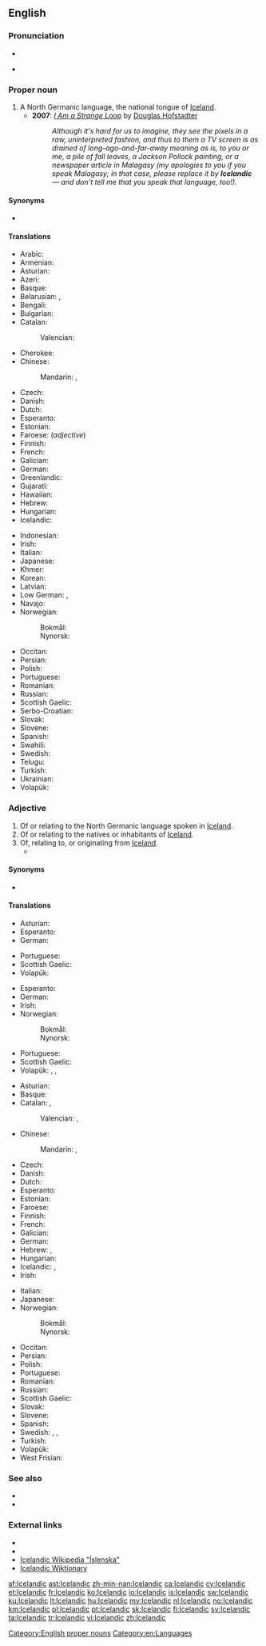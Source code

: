 ==English==
{{interwiktionary|code=is}}
{{wikipedia}}

===Pronunciation===
* {{audio|en-us-Icelandic.ogg|Audio (US)|lang=en}}

* {{rhymes|ændɪk}}

===Proper noun===
{{en-proper noun}}

# A North Germanic language, the national tongue of [[Iceland]].
#* '''2007''': ''[[w:I Am a Strange Loop|I Am a Strange Loop]]'' by [[w:Douglas Hofstadter|Douglas Hofstadter]]
#*: ''Although it's hard for us to imagine, they see the pixels in a raw, uninterpreted fashion, and thus to them a TV screen is as drained of long-ago-and-far-away meaning as is, to you or me, a pile of fall leaves, a Jackson Pollock painting, or a newspaper article in Malagasy (my apologies to you if you speak Malagasy; in that case, please replace it by '''Icelandic''' — and don't tell me that you speak that language, too!).''

====Synonyms====
* {{l|en|Icelandish}}

====Translations====
{{trans-top|language}}
* Arabic: {{t|ar|أيسلندي|sc=Arab}}
* Armenian: {{t|hy|իսլանդերեն|tr=islanderen}}
* Asturian: {{t+|ast|islandés|m}}
* Azeri: {{t|az|islandca}}
* Basque: {{t+|eu|islandiera}}
* Belarusian: {{t|be|ісла́ндская мо́ва|sc=Cyrl}}, {{t|be|ісла́ндская|sc=Cyrl}}
* Bengali: {{t|bn|আইসল্যান্ডিক|tr=ā'isalyānḍika|sc=Beng}}
* Bulgarian: {{t|bg|исландски|tr=islandski|sc=Cyrl}}
* Catalan: {{t+|ca|islandès|m}}
*: Valencian: {{t+|ca|islandés|m}}
* Cherokee: {{t|chr|ᎢᏍᎳᏅᏗ|tr=islanvdi}}
* Chinese:
*: Mandarin: {{t|cmn|冰島語|sc=Hani}}, {{t+|cmn|冰岛语|tr=Bīngdǎoyǔ|sc=Hani}}
* Czech: {{t+|cs|islandština|f}}
* Danish: {{t+|da|islandsk}}
* Dutch: {{t+|nl|IJslands|n}}
* Esperanto: {{t|eo|islanda|alt=la islanda}}
* Estonian: {{t|et|islandi keel}}
* Faroese: {{t+|fo|íslendskt|n}} (''adjective'')
* Finnish: {{t+|fi|islanti}}
* French: {{t+|fr|islandais|m}}
* Galician: {{t+|gl|islandés|m}}
* German: {{t+|de|Isländisch|n}}
* Greenlandic: {{t+|kl|Islandimiusut}}
* Gujarati: {{t|gu|આઇસલેન્ડિક|f|tr=ā'isalēnḍika|sc=Gujr}}
* Hawaiian: {{t|haw|ʻōlelo}} {{t|haw|ʻĀina Hau}}
* Hebrew: {{t|he|איסלנדית|f}}
* Hungarian: {{t+|hu|izlandi}}
* Icelandic: {{t+|is|íslenska|f}}
{{trans-mid}}
* Indonesian: {{t+|id|bahasa Islandia}}
* Irish: {{t|ga|Íoslainnis|f}}
* Italian: {{t+|it|islandese|m}}
* Japanese: {{t+|ja|アイスランド語|tr=[[あいすらんどご]], [[Aisurandogo]]|sc=Jpan}}
* Khmer: {{t|km|ភាសាអាយឡែន|tr=pʰiesaa aaylaen|sc=Khmr}}
* Korean: {{t|ko|아이슬란드의|tr=aiseullandeuui|sc=Kore}}
* Latvian: {{t|lv|islandiešu}}
* Low German: {{t+|nds|Ieslandsch|n}}, {{t+|nds|Ieslannsch|n}}
* Navajo: {{t|nv|Tin Dineʼé bizaad}}
* Norwegian:
*: Bokmål: {{t+|nb|islandsk|m}}
*: Nynorsk: {{t+|nn|islandsk|m}}
* Occitan: {{t+|oc|islandés|m}}
* Persian: {{t+|fa|ایسلندی|tr=islandi|sc=fa-Arab}}
* Polish: {{t+|pl|islandzki}}
* Portuguese: {{t+|pt|islandês|m}}
* Romanian: {{t+|ro|islandez}}
* Russian: {{t+|ru|исландский|tr=islándskij}}
* Scottish Gaelic: {{t|gd|Tìlis|f}}
* Serbo-Croatian: {{t|sh|islandski}}
* Slovak: {{t+|sk|islandčina|f}}
* Slovene: {{t|sl|islándščina|f}}
* Spanish: {{t+|es|islandés}}
* Swahili: {{t|sw|Kiaisilandi}}
* Swedish: {{t+|sv|isländska|c}}
* Telugu: {{t|te|ఐస్లాండిక్|tr=aislāṇḍik|sc=Telu}}
* Turkish: {{t+|tr|İzlandaca}}
* Ukrainian: {{t+|uk|ісландський|tr=islandsʹkyy̆|sc=Cyrl}}
* Volapük: {{t+|vo|Lisladeänapük}}
{{trans-bottom}}

===Adjective===
{{en-adj}}

# Of or relating to the North Germanic language spoken in [[Iceland]].
# Of or relating to the natives or inhabitants of [[Iceland]].
# Of, relating to, or originating from [[Iceland]].
#* {{quote-news
|year=2011
|date=November 5
|author=Phil Dawkes
|title=QPR   2 - 3   Man City
|work=BBC Sport
|url=http://news.bbc.co.uk/sport2/hi/football/15503963.stm
|page=
|passage=Despite of the absence of Shaun Derry and Adel Taarabt because of illness and injury respectively, the home side began superbly. Helguson twice threatened early on with shots from the right-hand corner of the box before Anton Ferdinand spurned a great chance at the back post following the '''Icelandic''' striker's header back across goal.}}

====Synonyms====
* {{l|en|Icelandish}}

====Translations====
{{trans-top|of or relating to the Icelandic language}}
* Asturian: {{t+|ast|islandés}}
* Esperanto: {{t|eo|islanda}}
* German: {{t+|de|isländisch}}
{{trans-mid}}
* Portuguese: {{t+|pt|islandês|m}}
* Scottish Gaelic: {{t|gd|Tìleach}}
* Volapük: {{t|vo|Lisladeänapükik}}
{{trans-bottom}}

{{trans-top|of or relating to the natives or inhabitants of Iceland}}
* Esperanto: {{t|eo|islandana}}
* German: {{t+|de|isländisch}}
* Irish: {{t|ga|Íoslannach}}
* Norwegian:
*: Bokmål: {{t+|nb|islandsk}}
*: Nynorsk: {{t+|nn|islandsk}}
{{trans-mid}}
* Portuguese: {{t+|pt|islandês|m}}
* Scottish Gaelic: {{t|gd|Tìleach}}
* Volapük: {{qualifier|♂♀}} {{t|vo|Lisladeänanik}}, {{qualifier|♂}} {{t|vo|hi-Lisladeänanik}}, {{qualifier|♀}} {{t|vo|ji-Lisladeänanik}}
{{trans-bottom}}

{{trans-top|of or relating to Iceland}}
* Asturian: {{t+|ast|islandés}}
* Basque: {{t|eu|islandiar}}
* Catalan: {{t+|ca|islandès|m}}, {{t+|ca|islandesa|f}}
*: Valencian: {{t+|ca|islandés|m}}, {{t+|ca|islandesa|f}}
* Chinese:
*: Mandarin: {{t|cmn|冰島|alt=冰島的|sc=Hani}}, {{t+|cmn|冰岛|alt=冰岛的|tr=Bīngdǎo de|sc=Hani}}
* Czech: {{t+|cs|islandský|m}}
* Danish: {{t+|da|islandsk}}
* Dutch: {{t+|nl|IJslands}}
* Esperanto: {{t|eo|islanda}}
* Estonian: {{t|et|islandi}}
* Faroese: {{t|fo|íslendskur}}
* Finnish: {{t+|fi|islantilainen}}
* French: {{t+|fr|islandais}}
* Galician: {{t+|gl|islandés}}
* German: {{t+|de|isländisch}}
* Hebrew: {{t|he|איסלנדית|f}}, {{t|he|איסלנדי|m}}
* Hungarian: {{t+|hu|izlandi}}
* Icelandic: {{t+|is|íslenskur}}, {{t|is|frónskur}}
* Irish: {{t|ga|Íoslannach}}
{{trans-mid}}
* Italian: {{t+|it|islandese}}
* Japanese: {{t+|ja|アイスランド|tr=Aisurando no|alt=アイスランドの|sc=Jpan}}
* Norwegian:
*: Bokmål: {{t+|nb|islandsk}}
*: Nynorsk: {{t+|nn|islandsk}}
* Occitan: {{t+|oc|islandés}}
* Persian: {{t+|fa|ایسلندی|tr=islandi}}
* Polish: {{t+|pl|islandzki}}
* Portuguese: {{t+|pt|islandês}}
* Romanian: {{t+|ro|islandez}}
* Russian: {{t+|ru|исландский|tr=islándskij}}
* Scottish Gaelic: {{t|gd|Tìleach}}
* Slovak: {{t|sk|islandský}}
* Slovene: {{t|sl|islándski}}
* Spanish: {{t+|es|islandés}}
* Swedish: {{t+|sv|isländsk}}, {{t+|sv|isländskt|n}}, {{t+|sv|isländska|p}}
* Turkish: {{t+|tr|İzlanda}}
* Volapük: {{t+|vo|Lisladeänik}}
* West Frisian: {{t+|fy|Yslânsk}}
{{trans-bottom}}

===See also===
* {{langcat}}
* {{langlist}}

===External links===
* {{websters-online}}
* {{ISO 639|link=Ethnologue|1code=is|code=isl}}
* [http://is.wikipedia.org/wiki/%C3%8Dslenska Icelandic Wikipedia "Íslenska"]
* [http://is.wiktionary.org Icelandic Wiktionary]

[[Category:English proper nouns]]
[[Category:en:Languages]]

[[af:Icelandic]]
[[ast:Icelandic]]
[[zh-min-nan:Icelandic]]
[[ca:Icelandic]]
[[cy:Icelandic]]
[[et:Icelandic]]
[[fr:Icelandic]]
[[ko:Icelandic]]
[[io:Icelandic]]
[[is:Icelandic]]
[[sw:Icelandic]]
[[ku:Icelandic]]
[[lt:Icelandic]]
[[hu:Icelandic]]
[[my:Icelandic]]
[[nl:Icelandic]]
[[no:Icelandic]]
[[km:Icelandic]]
[[pl:Icelandic]]
[[pt:Icelandic]]
[[sk:Icelandic]]
[[fi:Icelandic]]
[[sv:Icelandic]]
[[ta:Icelandic]]
[[tr:Icelandic]]
[[vi:Icelandic]]
[[zh:Icelandic]]